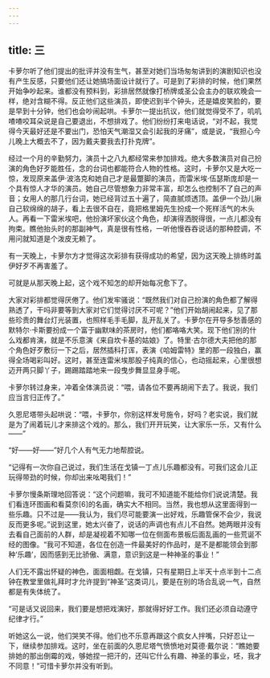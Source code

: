 ```yaml
---
---
---
```

title: 三
---




卡萝尔听了他们提出的批评并没有生气，甚至对她们当场匆匆讲到的演剧知识也没有产生反感，只要他们还让她搞场面设计就行了。可是到了彩排的时候，他们果然开始争吵起来。谁都没有预料到，彩排居然就像打桥牌或圣公会主办的联欢晚会一样，绝对含糊不得。反正他们这些演员，即使迟到半个钟头，还是嬉皮笑脸的，要是早到十分钟，他们也会吵闹起哄。卡萝尔一提出抗议，他们就觉得受不了，叽叽喳喳咬耳朵说是自己要退出，不想排戏了。他们纷纷打来电话说，“对不起，我觉得今天最好还是不要出门，恐怕天气潮湿又会引起我的牙痛”，或是说，“我担心今儿晚上大概去不了，因为戴夫要我去打扑克牌”。

经过一个月的辛勤努力，演员十之八九都经常来参加排戏。绝大多数演员对自己扮演的角色好歹能胜任，念的台词也都能符合人物的性格。这时，卡萝尔又是大吃一惊，发现原来盖伊·波洛克和她自己才是最蹩脚的演员，而雷米埃·伍瑟斯庞却是一个具有惊人才华的演员。她自己尽管想象力非常丰富，却怎么也控制不了自己的声音；女用人的那几行台词，她已经背过五十遍了，简直腻烦透顶。盖伊一个劲儿揪自己软绵绵的胡子，看上去很不自在，竟把格里姆先生扮成一个死样活气的木头人。再看一下雷米埃吧，他扮演坏家伙这个角色，却演得洒脱得很，一点儿都没有拘束。瞧他抬头时的那副神气，真是很有性格，一听他慢吞吞说话的那种腔调，不用问就知道是个泼皮无赖了。

有一天晚上，卡萝尔方才觉得这次彩排有获得成功的希望，因为这天晚上排练时盖伊好歹不再害羞了。

可就是从那天晚上起，这个戏不知怎的却开始每况愈下了。

大家对彩排都觉得厌倦了。他们发牢骚说：“既然我们对自己扮演的角色都了解得熟透了，干吗非要等到大家对它们觉得讨厌不可呢？”他们开始胡闹起来，见了那些珍贵的舞台灯光装置，也照样毛手毛脚，乱开乱关了。卡萝尔在开导多愁善感的默特尔·卡斯要扮成一个富于幽默味的茶房时，他们都咯咯大笑。现下他们别的什么戏都肯演，就是不乐意演《来自坎卡基的姑娘》了。特里·古尔德大夫把他的那个角色好歹敷衍一下之后，居然插科打诨，表演《哈姆雷特》里的那一段独白，赢得全场喝彩叫好。这时，甚至连雷米埃那股子纯真的信心，也动摇起来，心里很想迈开两只脚丫子，踢踢踏踏地来一段曳步舞显显身手呢。

卡萝尔转过身来，冲着全体演员说：“喂，请各位不要再胡闹下去了。我说，我们应当言归正传了。”

久恩尼塔带头起哄说：“喂，卡萝尔，你别这样发号施令，好吗？老实说，我们就是为了闹着玩儿才来排这个戏的。那么，我们开开玩笑，让大家乐一乐，又有什么——”

“好——好——”好几个人有气无力地帮腔说。

“记得有一次你自己说过，我们生活在戈镇一丁点儿乐趣都没有。可我们这会儿正玩得带劲的时候，你却出来吆喝我们！”

卡萝尔慢条斯理地回答说：“这个问题嘛，我可不知道能不能给你们说说清楚。我们看连环图画和看莫奈[6]的名画，确实大不相同。当然，我也想从这里面得到一些乐趣。只不过是——我认为，我们尽可能要演一出好戏，乐趣管保不会少，我说反而更多呢。”说到这里，她太兴奋了，说话的声调也有点儿不自然。她两眼并没有去看自己面前的人群，却是凝视着不知哪一位在侧面布景板后面乱画的一些荒诞不经的图像。“我可不知道，各位在创造一件最美好的作品时，是不是都能领会到那种‘乐趣’，因而感到无比骄傲、满意，意识到这是一种神圣的事业！”

人们无不露出怀疑的神色，面面相觑。在戈镇，只有星期日上半天十点半到十二点钟在教堂里做礼拜时才允许提到“神圣”这类词儿，要是在别的场合乱说一气，自然都是有失体统了。

“可是话又说回来，我们要是想把戏演好，那就得好好工作。我们还必须自动遵守纪律才行。”

听她这么一说，他们哭笑不得。他们也不乐意再跟这个疯女人拌嘴，只好忍让一下，继续参加排戏。这时，坐在前面的久恩尼塔气愤愤地对莫德·戴尔说：“瞧她要排她的那出倒霉的戏，够她捏一把汗的，还叫它什么有趣、神圣的事业，呸，我才不同意！”可惜卡萝尔并没有听到。